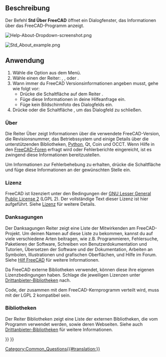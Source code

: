 <languages/>

{{Docnav/de
|[[Std_ReportBug/de|FehlerMelden]]
|[[Std_WhatsThis/de| Direkthilfe]]
|[[Std_Help_Menu/de|Std Menü Hilfe]]
|IconL=Std_ReportBug.svg
|IconR=Std_WhatsThis.svg
|IconC=Freecad.svg
}}

{{GuiCommand/de
|Name=Std About
|Name/de=Über FreeCAD
|Workbenches=Alle
|MenuLocation=Hilfe → Über FreeCAD
|SeeAlso=[[Standard Menu/de|Standardmenü]]
}}

<span id="Description"></span>
==Beschreibung==

Der Befehl '''Std Über FreeCAD''' öffnet ein Dialogfenster, das Informationen über das FreeCAD-Programm anzeigt.

[[File:Help-About-Dropdown-screenshot.png]]
{{Caption|Aktiviere den Über Dialog über {{MenuCommand|Hilfe → [[Image:Std_About.svg|16px]] Über FreeCAD}}}}

[[File:Std_About_example.png]]
{{Caption|Das FreeCAD-Dialogfnster Über}}

{{VeryImportantMessage|'''ACHTUNG''': Mache kein Bildschirmfoto von diesem Dialogfeld! Drücke  stattdessen die Schaltfläche {{Button|In die Zwischenablage kopieren}} und füge die Informationen in deine Hilfeanfrage ein.}}

<span id="Usage"></span>
==Anwendung==

# Wähle die Option {{MenuCommand|Hilfe → [[Image:Std_About.svg|16px]] Über FreeCAD}} aus dem Menü.
# Wähle einen der Reiter: {{MenuCommand|Über}}, {{MenuCommand|Credits}}, {{MenuCommand|Lizenz}} oder {{MenuCommand|Bibliotheken}}.
# Wann immer du FreeCAD Versionsinformationen angeben musst, gehe wie folgt vor:
#* Drücke die Schaltfläche {{Button|In Zwischenablage kopieren}} auf dem Reiter {{MenuCommand|Über}}.
#* Füge diese Informationen in deine Hilfeanfrage ein.
#* Füge kein Bildschirmfoto des Dialogfelds ein.
# Drücke {{KEY|Esc}} oder die Schaltfläche {{Button|OK}}, um das Dialogfeld zu schließen.

<span id="About"></span>
===Über===

Die Reiter Über zeigt Informationen über die verwendete FreeCAD-Version, die Revisionsnummer, das Betriebssystem und einige Details über die unterstützenden Bibliotheken, [[Python/de|Python]], Qt, Coin und OCCT. Wenn Hilfe in den [http://forum.freecadweb.org/viewtopic.php?f=3&t=2264 FreeCAD-Foren] erfragt wird oder Fehlerberichte eingereicht, ist es zwingend diese Informationen bereitzustellen.

Um Informationen zur Fehlerbehebung zu erhalten, drücke die Schaltfläche {{Button|In Zwischenablage kopieren}} und füge diese Informationen an der gewünschten Stelle ein.

{{Code|lang=text|code=
OS: Windows 11 build 22621
Word size of FreeCAD: 64-bit
Version: 0.21.2.33771 (Git)
Build type: Release
Branch: releases/FreeCAD-0-21
Hash: b9bfa5c5507506e4515816414cd27f4851d00489
Python 3.8.10, Qt 5.15.2, Coin 4.0.1, Vtk 8.2.0, OCC 7.6.3
Locale: English/United States (en_US)
Installed mods: 
  * fasteners 0.5.0
  * sheetmetal 0.3.16
}}

<span id="License"></span>
===Lizenz===

FreeCAD ist lizenziert unter den Bedingungen der [https://en.wikipedia.org/wiki/GNU_Lesser_General_Public_License GNU Lesser General Public License 2] (LGPL 2). Der vollständige Text dieser Lizenz ist hier aufgeführt. Siehe [[License/de|Lizenz]] für weitere Details.

<span id="Credits"></span>
===Danksagungen===

Der Danksagungen Reiter zeigt eine Liste der Mitwirkenden am FreeCAD-Projekt. Um deinen Namen auf diese Liste zu bekommen, kannst du auf viele verschiedene Arten beitragen, wie z.B. Programmieren, Fehlersuche, Paketieren der Software, Schreiben von Benutzerdokumentation und Tutorien, Übersetzen der Software und der Dokumentation, Arbeiten an Symbolen, Illustrationen und grafischen Oberflächen, und Hilfe im Forum. Siehe [[Help_FreeCAD/de|Hilf FreeCAD]] für weitere Informationen.

Da FreeCAD externe Bibliotheken verwendet, können diese ihre eigenen Lizenzbedingungen haben. Schlage die jeweiligen Lizenzen unter [[Third_Party_Libraries/de|Drittanbieter-Bibliotheken]] nach.

Code, der zusammen mit dem FreeCAD-Kernprogramm verteilt wird, muss mit der LGPL 2 kompatibel sein.

<span id="Libraries"></span>
===Bibliotheken===

Der Reiter Bibliotheken zeigt eine Liste der externen Bibliotheken, die vom Programm verwendet werden, sowie deren Webseiten. Siehe auch [[Third_Party_Libraries/de|Drittanbieter-Bibliotheken]] für weitere Informationen.


{{Docnav/de
|[[Std_ReportBug/de|FehlerMelden]]
|[[Std_WhatsThis/de| Direkthilfe]]
|[[Std_Help_Menu/de|Std Menü Hilfe]]
|IconL=Std_ReportBug.svg
|IconR=Std_WhatsThis.svg
|IconC=Freecad.svg
}}

[[Category:Common_Questions{{#translation:}}]]
{{Std_Base_navi{{#translation:}}}}
{{Userdocnavi{{#translation:}}}}